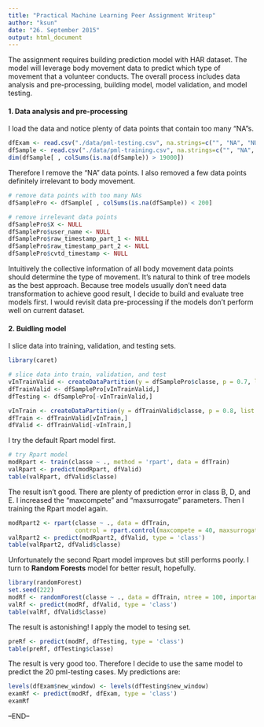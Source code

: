 ```yaml
---
title: "Practical Machine Learning Peer Assignment Writeup"
author: "ksun"
date: "26. September 2015"
output: html_document
---
```


The assignment requires building prediction model with HAR dataset. The model will leverage body movement data to predict which type of movement that a volunteer conducts. The overall process includes data analysis and pre-processing, building model, model validation, and model testing.


#### 1. Data analysis and pre-processing
I load the data and notice plenty of data points that contain too many "NA"s.
```r
dfExam <- read.csv("./data/pml-testing.csv", na.strings=c("", "NA", "NULL", "#DIV/0!"))
dfSample <- read.csv("./data/pml-training.csv", na.strings=c("", "NA", "NULL", "#DIV/0!"))
dim(dfSample[ , colSums(is.na(dfSample)) > 19000])
```

Therefore I remove the "NA" data points. I also removed a few data points definitely irrelevant to body movement.

```r
# remove data points with too many NAs
dfSamplePro <- dfSample[ , colSums(is.na(dfSample)) < 200]

# remove irrelevant data points
dfSamplePro$X <- NULL
dfSamplePro$user_name <- NULL
dfSamplePro$raw_timestamp_part_1 <- NULL
dfSamplePro$raw_timestamp_part_2 <- NULL
dfSamplePro$cvtd_timestamp <- NULL
```
Intuitively the collective information of all body movement data points should determine the type of movement. It's natural to think of tree models as the best approach. Because tree models usually don't need data transformation to achieve good result, I decide to build and evaluate tree models first. I would revisit data pre-processing if the models don't perform well on current dataset.

#### 2. Buidling model
I slice data into training, validation, and testing sets.
```r
library(caret)
```
```r
# slice data into train, validation, and test
vInTrainValid <- createDataPartition(y = dfSamplePro$classe, p = 0.7, list = FALSE)
dfTrainValid <- dfSamplePro[vInTrainValid,]
dfTesting <- dfSamplePro[-vInTrainValid,]

vInTrain <- createDataPartition(y = dfTrainValid$classe, p = 0.8, list = FALSE)
dfTrain <- dfTrainValid[vInTrain,]
dfValid <- dfTrainValid[-vInTrain,]
```
I try the default Rpart model first.
```r
# try Rpart model
modRpart <- train(classe ~ ., method = 'rpart', data = dfTrain)
valRpart <- predict(modRpart, dfValid)
table(valRpart, dfValid$classe)
```
The result isn't good. There are plenty of prediction error in class B, D, and E. I increased the "maxcompete" and "maxsurrogate" parameters. Then I training the Rpart model again.
```r
modRpart2 <- rpart(classe ~ ., data = dfTrain, 
                   control = rpart.control(maxcompete = 40, maxsurrogate = 50, maxdepth = 30))
valRpart2 <- predict(modRpart2, dfValid, type = 'class')
table(valRpart2, dfValid$classe)
```
Unfortunately the second Rpart model improves but still performs poorly. I turn to **Random Forests** model for better result, hopefully.
```r
library(randomForest)
set.seed(222)
modRf <- randomForest(classe ~ ., data = dfTrain, ntree = 100, importance = TRUE)
valRf <- predict(modRf, dfValid, type = 'class')
table(valRf, dfValid$classe)
```
The result is astonishing! I apply the model to tesing set.
```r
preRf <- predict(modRf, dfTesting, type = 'class')
table(preRf, dfTesting$classe)
```
The result is very good too. Therefore I decide to use the same model to predict the 20 pml-testing cases. My predictions are:
```r
levels(dfExam$new_window) <- levels(dfTesting$new_window)
examRf <- predict(modRf, dfExam, type = 'class')
examRf
```

--END--